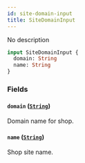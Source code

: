 ```yaml
---
id: site-domain-input
title: SiteDomainInput
---
```


No description

```graphql
input SiteDomainInput {
  domain: String
  name: String
}
```

### Fields

#### `domain` ([`String`](../../../developer/api-reference/scalars/string))

Domain name for shop.

#### `name` ([`String`](../../../developer/api-reference/scalars/string))

Shop site name.
